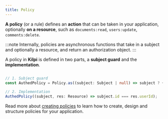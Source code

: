 ```yaml
---
title: Policy
---
```


**A policy** (or a rule) defines an **action** that can be taken in your application, optionally **on a resource**, such as `documents:read`, `users:update`, `comments:delete`.

:::note
Internally, policies are asynchronous functions that take in a subject and optionally a resource, and return an authorization object.
:::

A policy in **Kilpi** is defined in two parts, a **subject guard** and the **implementation**.

```ts

// 1. Subject guard
const AuthedPolicy = Policy.as((subject: Subject | null) => subject ? { subject } : null);

// 2. Implementation
AuthedPolicy((subject, res: Resource) => subject.id === res.userId);
```

Read more about [creating policies](/advanced/creating-policies) to learn how to create, design and structure policies for your application.
